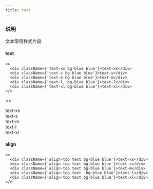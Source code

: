 ---
title: text
---


### 说明
文本常用样式片段

#### text
```tsx
<>
  <div className={'text-xs bg-blue blue'}>text-xs</div>
  <div className={'text-s bg-blue blue'}>text-s</div>
  <div className={'text-m bg-blue blue'}>text-m</div>
  <div className={'text-l  bg-blue blue'}>text-l</div>
  <div className={'text-xl bg-blue blue'}>text-xl</div>
</>
```
<>
  <div className={'text-xs bg-blue blue'}>text-xs</div>
  <div className={'text-s bg-blue blue'}>text-s</div>
  <div className={'text-m bg-blue blue'}>text-m</div>
  <div className={'text-l  bg-blue blue'}>text-l</div>
  <div className={'text-xl bg-blue blue'}>text-xl</div>
</>

#### align

```tsx
<>
  <div className={'align-top text bg-blue blue'}>text-xs</div>
  <div className={'align-top text bg-blue blue'}>text-s</div>
  <div className={'align-top text bg-blue blue'}>text-m</div>
  <div className={'align-top text  bg-blue blue'}>text-l</div>
  <div className={'align-top text bg-blue blue'}>text-xl</div>
</>
```
